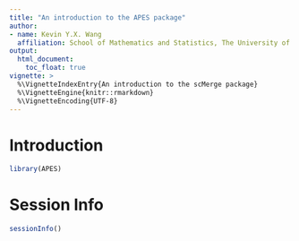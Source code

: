 ```yaml
---
title: "An introduction to the APES package"
author:
- name: Kevin Y.X. Wang
  affiliation: School of Mathematics and Statistics, The University of Sydney, Australia
output:
  html_document:
    toc_float: true
vignette: >
  %\VignetteIndexEntry{An introduction to the scMerge package}
  %\VignetteEngine{knitr::rmarkdown}
  %\VignetteEncoding{UTF-8}
---
```



# Introduction 

```r
library(APES)
```



# Session Info
```r
sessionInfo()
```

